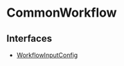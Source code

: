 
# CommonWorkflow

## Interfaces

- [WorkflowInputConfig](../../CommonWorkflow/interfaces/types.WorkflowTypes.CommonWorkflow.WorkflowInputConfig.mdx)
